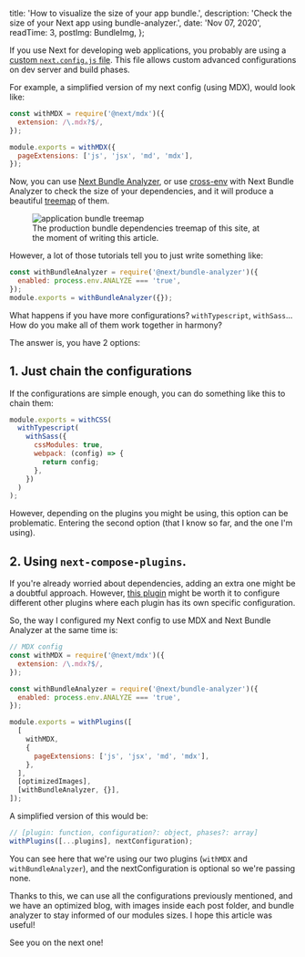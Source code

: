 
  title: 'How to visualize the size of your app bundle.',
  description: 'Check the size of your Next app using bundle-analyzer.',
  date: 'Nov 07, 2020',
  readTime: 3,
  postImg: BundleImg,
};


If you use Next for developing web applications, you probably are using a [custom `next.config.js` file](https://nextjs.org/docs/api-reference/next.config.js/introduction). This file allows custom advanced configurations on dev server and build phases.

For example, a simplified version of my next config (<Link href="/blog/2020-11-05-setup"><a>using MDX</a></Link>), would look like:

```js
const withMDX = require('@next/mdx')({
  extension: /\.mdx?$/,
});

module.exports = withMDX({
  pageExtensions: ['js', 'jsx', 'md', 'mdx'],
});
```

Now, you can use [Next Bundle Analyzer](https://github.com/vercel/next.js/tree/canary/packages/next-bundle-analyzer), or use [cross-env](https://flaviocopes.com/nextjs-analyze-app-bundle/) with Next Bundle Analyzer to check the size of your dependencies, and it will produce a beautiful [treemap](https://en.wikipedia.org/wiki/Treemapping) of them.

<figure>
  <img src={BundleImg} alt="application bundle treemap" />
  <figcaption>
    The production bundle dependencies treemap of this site, at the moment of
    writing this article.
  </figcaption>
</figure>

However, a lot of those tutorials tell you to just write something like:

```js
const withBundleAnalyzer = require('@next/bundle-analyzer')({
  enabled: process.env.ANALYZE === 'true',
});
module.exports = withBundleAnalyzer({});
```

What happens if you have more configurations? `withTypescript`, `withSass`... How do you make all of them work together in harmony?

The answer is, you have 2 options:

## 1. Just chain the configurations

If the configurations are simple enough, you can do something like this to chain them:

```js
module.exports = withCSS(
  withTypescript(
    withSass({
      cssModules: true,
      webpack: (config) => {
        return config;
      },
    })
  )
);
```

However, depending on the plugins you might be using, this option can be problematic. Entering the second option (that I know so far, and the one I'm using).

## 2. Using `next-compose-plugins`.

If you're already worried about dependencies, adding an extra one might be a doubtful approach. However, [this plugin](https://github.com/cyrilwanner/next-compose-plugins) might be worth it to configure different other plugins where each plugin has its own specific configuration.

So, the way I configured my Next config to use MDX and Next Bundle Analyzer at the same time is:

```js
// MDX config
const withMDX = require('@next/mdx')({
  extension: /\.mdx?$/,
});

const withBundleAnalyzer = require('@next/bundle-analyzer')({
  enabled: process.env.ANALYZE === 'true',
});

module.exports = withPlugins([
  [
    withMDX,
    {
      pageExtensions: ['js', 'jsx', 'md', 'mdx'],
    },
  ],
  [optimizedImages],
  [withBundleAnalyzer, {}],
]);
```

A simplified version of this would be:

```js
// [plugin: function, configuration?: object, phases?: array]
withPlugins([...plugins], nextConfiguration);
```

You can see here that we're using our two plugins (`withMDX` and `withBundleAnalyzer`), and the nextConfiguration is optional so we're passing none.

Thanks to this, we can use all the configurations previously mentioned, and we have an optimized blog, with images inside each post folder, and bundle analyzer to stay informed of our modules sizes. I hope this article was useful!

See you on the next one!
